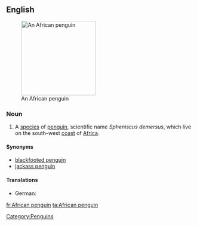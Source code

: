 ==English==
{{wikipedia}}
[[Image:508px-African.penguin.bristol.750pix (Pingstone).jpg|200px|thumb|right|An African penguin]]

===Noun===
{{en-noun|sg=[[African]] [[penguin]]}}

# A [[species]] of [[penguin]], scientific name ''Spheniscus demersus'', which live on the south-west [[coast]] of [[Africa]].

====Synonyms====
*[[blackfooted penguin]]
*[[jackass penguin]]

====Translations====
* German: {{t-|de|Brillenpinguin|m}}
[[Category:Penguins]]

[[fr:African penguin]]
[[ta:African penguin]]
